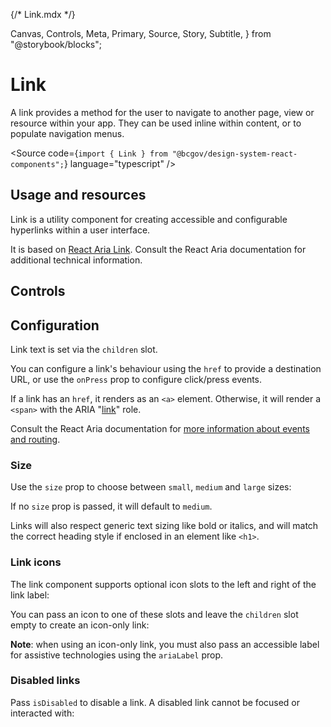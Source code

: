 {/* Link.mdx */}

  Canvas,
  Controls,
  Meta,
  Primary,
  Source,
  Story,
  Subtitle,
} from "@storybook/blocks";


<Meta title="Utility/Link" />

# Link

<Subtitle>
  A link provides a method for the user to navigate to another page, view or
  resource within your app. They can be used inline within content, or to
  populate navigation menus.
</Subtitle>

<Source
  code={`import { Link } from "@bcgov/design-system-react-components";`}
  language="typescript"
/>

## Usage and resources

Link is a utility component for creating accessible and configurable hyperlinks within a user interface.

It is based on [React Aria Link](https://react-spectrum.adobe.com/react-aria/Link.html). Consult the React Aria documentation for additional technical information.

## Controls

<Primary of={LinkStories} />
<Controls of={LinkStories.LinkTemplate} />

## Configuration

Link text is set via the `children` slot.

You can configure a link's behaviour using the `href` to provide a destination URL, or use the `onPress` prop to configure click/press events.

If a link has an `href`, it renders as an `<a>` element. Otherwise, it will render a `<span>` with the ARIA "[link](https://developer.mozilla.org/en-US/docs/Web/Accessibility/ARIA/Roles/link_role)" role.

Consult the React Aria documentation for [more information about events and routing](https://react-spectrum.adobe.com/react-aria/Link.html#events).

### Size

Use the `size` prop to choose between `small`, `medium` and `large` sizes:

<Canvas of={LinkStories.SmallLink} />
<Canvas of={LinkStories.MediumLink} />
<Canvas of={LinkStories.LargeLink} />

If no `size` prop is passed, it will default to `medium`.

Links will also respect generic text sizing like bold or italics, and will match the correct heading style if enclosed in an element like `<h1>`.

### Link icons

The link component supports optional icon slots to the left and right of the link label:

<Canvas of={LinkStories.LinkWithLeftIcon} />
<Canvas of={LinkStories.LinkWithRightIcon} />

You can pass an icon to one of these slots and leave the `children` slot empty to create an icon-only link:

<Canvas of={LinkStories.IconOnlyLink} />

**Note**: when using an icon-only link, you must also pass an accessible label for assistive technologies using the `ariaLabel` prop.

### Disabled links

Pass `isDisabled` to disable a link. A disabled link cannot be focused or interacted with:

<Canvas of={LinkStories.DisabledLink} />
